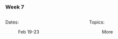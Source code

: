 ### Week 7

::: columns
::: {.column width="50%"}

Dates:

:   Feb 19-23
:::

::: {.column width="50%"}

Topics:

:   More
:::
:::
